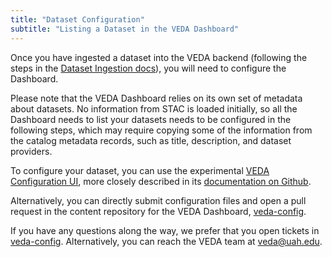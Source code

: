 ```yaml
---
title: "Dataset Configuration"
subtitle: "Listing a Dataset in the VEDA Dashboard"
---
```


Once you have ingested a dataset into the VEDA backend (following the steps in the [Dataset Ingestion docs](../dataset-ingestion/index.qmd)), you will need to configure the Dashboard.

Please note that the VEDA Dashboard relies on its own set of metadata about datasets. No information from STAC is loaded initially, so all the Dashboard needs to
list your datasets needs to be configured in the following steps, which may require copying some of the information from the catalog metadata records, such as title, description, and dataset providers.

To configure your dataset, you can use the experimental [VEDA Configuration UI](https://visex.netlify.app/admin/#/collections/dataset), more closely described in its [documentation on Github](https://github.com/NASA-IMPACT/veda-config/blob/develop/docs/NETLIFY_CMS.md).

Alternatively, you can directly submit configuration files and open a pull request in the content repository for the VEDA Dashboard, [veda-config](https://github.com/NASA-IMPACT/veda-config).

If you have any questions along the way, we prefer that you open tickets in [veda-config](https://github.com/NASA-IMPACT/veda-config). Alternatively, you can reach the VEDA team at [veda@uah.edu](mailto:veda@uah.edu).